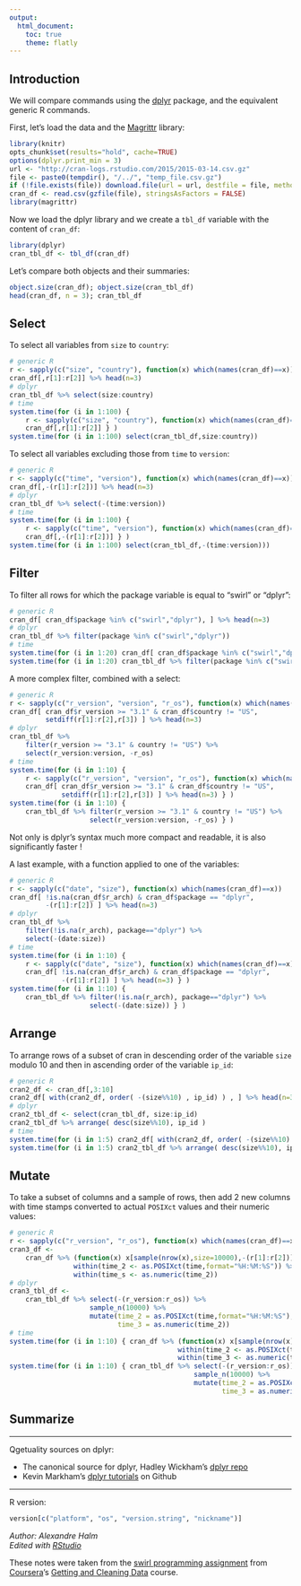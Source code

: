 ```yaml
---
output:
  html_document:
    toc: true
    theme: flatly
---
```


## Introduction

We will compare commands using the [dplyr](http://cran.rstudio.com/web/packages/dplyr/vignettes/introduction.html) package, and the equivalent generic R commands.

First, let's load the data and the [Magrittr](http://cran.r-project.org/web/packages/magrittr/vignettes/magrittr.html) library:

```r
library(knitr)
opts_chunk$set(results="hold", cache=TRUE)
options(dplyr.print_min = 3)
url <- "http://cran-logs.rstudio.com/2015/2015-03-14.csv.gz"
file <- paste0(tempdir(), "/../", "temp_file.csv.gz")
if (!file.exists(file)) download.file(url = url, destfile = file, method = "curl")
cran_df <- read.csv(gzfile(file), stringsAsFactors = FALSE)
library(magrittr)
```

Now we load the dplyr library and we create a `tbl_df` variable with the content of `cran_df`: 

```r
library(dplyr)
cran_tbl_df <- tbl_df(cran_df)
```

Let's compare both objects and their summaries: 

```r
object.size(cran_df); object.size(cran_tbl_df) 
head(cran_df, n = 3); cran_tbl_df
```

## Select

To select all variables from `size` to `country`:

```r
# generic R
r <- sapply(c("size", "country"), function(x) which(names(cran_df)==x))
cran_df[,r[1]:r[2]] %>% head(n=3)
# dplyr
cran_tbl_df %>% select(size:country)
# time
system.time(for (i in 1:100) { 
    r <- sapply(c("size", "country"), function(x) which(names(cran_df)==x))
    cran_df[,r[1]:r[2]] } )
system.time(for (i in 1:100) select(cran_tbl_df,size:country))
```

To select all variables excluding those from `time` to `version`:

```r
# generic R
r <- sapply(c("time", "version"), function(x) which(names(cran_df)==x))
cran_df[,-(r[1]:r[2])] %>% head(n=3)
# dplyr
cran_tbl_df %>% select(-(time:version))
# time
system.time(for (i in 1:100) {
    r <- sapply(c("time", "version"), function(x) which(names(cran_df)==x))
    cran_df[,-(r[1]:r[2])] } )
system.time(for (i in 1:100) select(cran_tbl_df,-(time:version)))
```

## Filter

To filter all rows for which the package variable is equal to "swirl" or "dplyr": 

```r
# generic R
cran_df[ cran_df$package %in% c("swirl","dplyr"), ] %>% head(n=3)
# dplyr
cran_tbl_df %>% filter(package %in% c("swirl","dplyr"))
# time
system.time(for (i in 1:20) cran_df[ cran_df$package %in% c("swirl","dplyr"), ])
system.time(for (i in 1:20) cran_tbl_df %>% filter(package %in% c("swirl","dplyr")))
```

A more complex filter, combined with a select:

```r
# generic R
r <- sapply(c("r_version", "version", "r_os"), function(x) which(names(cran_df)==x))
cran_df[ cran_df$r_version >= "3.1" & cran_df$country != "US",
         setdiff(r[1]:r[2],r[3]) ] %>% head(n=3)
# dplyr
cran_tbl_df %>% 
    filter(r_version >= "3.1" & country != "US") %>%
    select(r_version:version, -r_os)
# time
system.time(for (i in 1:10) {
    r <- sapply(c("r_version", "version", "r_os"), function(x) which(names(cran_df)==x))
    cran_df[ cran_df$r_version >= "3.1" & cran_df$country != "US",
             setdiff(r[1]:r[2],r[3]) ] %>% head(n=3) } )
system.time(for (i in 1:10) {
    cran_tbl_df %>% filter(r_version >= "3.1" & country != "US") %>%
                    select(r_version:version, -r_os) } )
```

Not only is dplyr's syntax much more compact and readable, it is also significantly faster !

A last example, with a function applied to one of the variables: 

```r
# generic R
r <- sapply(c("date", "size"), function(x) which(names(cran_df)==x))
cran_df[ !is.na(cran_df$r_arch) & cran_df$package == "dplyr", 
         -(r[1]:r[2]) ] %>% head(n=3)
# dplyr
cran_tbl_df %>%
    filter(!is.na(r_arch), package=="dplyr") %>%
    select(-(date:size))
# time
system.time(for (i in 1:10) {
    r <- sapply(c("date", "size"), function(x) which(names(cran_df)==x))
    cran_df[ !is.na(cran_df$r_arch) & cran_df$package == "dplyr", 
             -(r[1]:r[2]) ] %>% head(n=3) } )
system.time(for (i in 1:10) {
    cran_tbl_df %>% filter(!is.na(r_arch), package=="dplyr") %>%
                    select(-(date:size)) } )
```

## Arrange

To arrange rows of a subset of cran in descending order of the variable `size` modulo 10 and then in ascending order of the variable `ip_id`: 

```r
# generic R
cran2_df <- cran_df[,3:10]
cran2_df[ with(cran2_df, order( -(size%%10) , ip_id) ) , ] %>% head(n=3)
# dplyr
cran2_tbl_df <- select(cran_tbl_df, size:ip_id)
cran2_tbl_df %>% arrange( desc(size%%10), ip_id )
# time
system.time(for (i in 1:5) cran2_df[ with(cran2_df, order( -(size%%10) , ip_id) ) , ] %>% head(n=3))
system.time(for (i in 1:5) cran2_tbl_df %>% arrange( desc(size%%10), ip_id ))
```

## Mutate

To take a subset of columns and a sample of rows, then add 2 new columns with time stamps converted to actual `POSIXct` values and their numeric values:

```r
# generic R
r <- sapply(c("r_version", "r_os"), function(x) which(names(cran_df)==x))
cran3_df <- 
    cran_df %>% (function(x) x[sample(nrow(x),size=10000),-(r[1]:r[2])]) %>%
                within(time_2 <- as.POSIXct(time,format="%H:%M:%S")) %>%
                within(time_s <- as.numeric(time_2))
# dplyr
cran3_tbl_df <- 
    cran_tbl_df %>% select(-(r_version:r_os)) %>%
                    sample_n(10000) %>%
                    mutate(time_2 = as.POSIXct(time,format="%H:%M:%S"),
                           time_3 = as.numeric(time_2))
# time
system.time(for (i in 1:10) { cran_df %>% (function(x) x[sample(nrow(x),size=10000),-(r[1]:r[2])]) %>%
                                          within(time_2 <- as.POSIXct(time,format="%H:%M:%S")) %>%
                                          within(time_3 <- as.numeric(time_2)) } )
system.time(for (i in 1:10) { cran_tbl_df %>% select(-(r_version:r_os)) %>%
                                              sample_n(10000) %>%
                                              mutate(time_2 = as.POSIXct(time,format="%H:%M:%S"),
                                                     time_3 = as.numeric(time_2)) } )
```

## Summarize



---

Qgetuality sources on dplyr:

* The canonical source for dplyr, Hadley Wickham's [dplyr repo](https://github.com/hadley/dplyr)
* Kevin Markham's [dplyr tutorials](https://github.com/justmarkham/dplyr-tutorial) on Github

---

R version:
```r
version[c("platform", "os", "version.string", "nickname")]
```

*Author: Alexandre Halm*  
*Edited with [RStudio](http://www.rstudio.com/products/RStudio/#Desk)*  

These notes were taken from the [swirl programming assignment](https://class.coursera.org/getdata-013/assignment) from [Coursera](http://www.coursera.org)'s [Getting and Cleaning Data](https://class.coursera.org/getdata-013) course.
